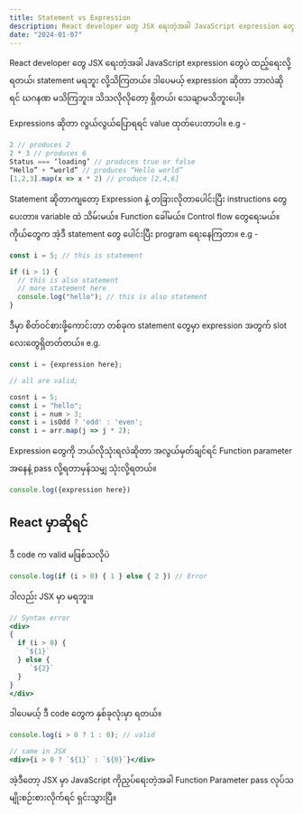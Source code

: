 ```yaml
---
title: Statement vs Expression
description: React developer တွေ JSX ရေးတဲ့အခါ JavaScript expression တွေပဲ ထည့်ရေးလို့ရတယ်၊ statement မရဘူး လို့သိကြတယ်။ ဒါပေမယ့် expression ဆိုတာ ဘာလဲဆိုရင် ဃဂနဏ မသိကြဘူး။ သိသလိုလိုတော့ ရှိတယ်၊ သေချာမသိဘူးပေါ့။
date: "2024-01-07"
---
```


React developer တွေ JSX ရေးတဲ့အခါ JavaScript expression တွေပဲ ထည့်ရေးလို့ရတယ်၊ statement မရဘူး လို့သိကြတယ်။ ဒါပေမယ့် expression ဆိုတာ ဘာလဲဆိုရင် ဃဂနဏ မသိကြဘူး။ သိသလိုလိုတော့ ရှိတယ်၊ သေချာမသိဘူးပေါ့။

Expressions ဆိုတာ လွယ်လွယ်ပြောရရင် value ထုတ်ပေးတာပါ။ e.g -

```typescript
2 // produces 2
2 * 3 // produces 6
Status === ‘loading’ // produces true or false
“Hello” + “world” // produces “Hello world”
[1,2,3].map(x => x * 2) // produce [2,4,6]
```

Statement ဆိုတာကျတော့ Expression နဲ့ တခြားလိုတာပေါင်းပြီး instructions တွေပေးတာ။ variable ထဲ သိမ်းမယ်။ Function ခေါ်မယ်။ Control flow တွေရေးမယ်။ ကိုယ်တွေက အဲ့ဒီ statement တွေ ပေါင်းပြီး program ရေးနေကြတာ။ e.g -

```typescript
const i = 5; // this is statement

if (i > 1) {
  // this is also statement
  // more statement here
  console.log("hello"); // this is also statement
}
```

ဒီမှာ စိတ်ဝင်စားဖို့ကောင်းတာ တစ်ခုက statement တွေမှာ expression အတွက် slot လေးတွေရှိတတ်တယ်။ e.g.

```typescript
const i = {expression here};

// all are valid;

cosnt i = 5;
const i = "hello";
const i = num > 3;
const i = isOdd ? 'odd' : 'even';
const i = arr.map(j => j * 2);
```

Expression တွေကို ဘယ်လိုသုံးရလဲဆိုတာ အလွယ်မှတ်ချင်ရင် Function parameter အနေနဲ့ pass လို့ရတာမှန်သမျှ သုံးလို့ရတယ်။

```typescript
console.log({expression here})
```

## React မှာဆိုရင်

ဒီ code က valid မဖြစ်သလိုပဲ

```typescript
console.log(if (i > 0) { 1 } else { 2 }) // Error
```

ဒါလည်း JSX မှာ မရဘူး။

```jsx
// Syntax error
<div>
{
  if (i > 0) {
    `${1}`
  } else {
     `${2}`
  }
}
</div>
```

ဒါပေမယ့် ဒီ code တွေက နှစ်ခုလုံးမှာ ရတယ်။

```typescript
console.log(i > 0 ? 1 : 0); // valid
```

```jsx
// same in JSX
<div>{i > 0 ? `${1}` : `${0}`}</div>
```

<Tip>
  အဲ့ဒီတော့ JSX မှာ JavaScript ကိုညှပ်ရေးတဲ့အခါ Function Parameter pass
  လုပ်သမျိုးစဉ်းစားလိုက်ရင် ရှင်းသွားပြီ။
</Tip>
